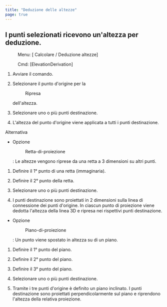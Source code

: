 ```yaml
---
title: "Deduzione delle altezze"
page: true
---
```

## I punti selezionati ricevono un&#39;altezza per deduzione.
 <Menu> Menu: [ Calcolare / Deduzione altezze] </Menu> 
 <Menu> Cmd: [ElevationDerivation] </Menu> 


1. Avviare il comando.

2. Selezionare il punto d&#39;origine per la <Menu>Ripresa</Menu>  dell&#39;altezza.

3. Selezionare uno o pi&#249; punti destinazione.

4. L&#39;altezza del punto d&#39;origine viene applicata a tutti i punti destinazione.



Alternativa


- Opzione <Menu>Retta-di-proiezione</Menu> : Le altezze vengono riprese da una retta a 3 dimensioni su altri punti.

1. Definire il 1&#176; punto di una retta (immaginaria).

2. Definire il 2&#176; punto della retta.

3. Selezionare uno o pi&#249; punti destinazione.

4. I punti destinazione sono proiettati in 2 dimensioni sulla linea di connessione dei punti d&#39;origine. In ciascun punto di proiezione viene dedotta l&#39;altezza della linea 3D e ripresa nei rispettivi punti destinazione. 



- Opzione <Menu>Piano-di-proiezione</Menu> : Un punto viene spostato in altezza su di un piano.

1. Definire il 1&#176; punto del piano.

2. Definire il 2&#176; punto del piano.

3. Definire il 3&#176; punto del piano.

4. Selezionare uno o pi&#249; punti destinazione.

5. Tramite i tre punti d&#39;origine &#232; definito un piano inclinato. I punti destinazione sono proiettati perpendicolarmente sul piano e riprendono l&#39;altezza della relativa proiezione.








